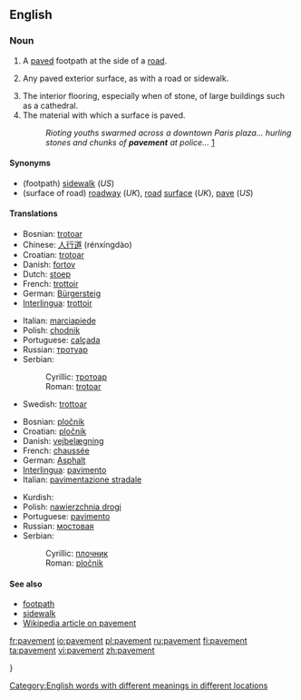 ==English==

===Noun===
{{en-noun}}

# {{context|chiefly|UK}} A [[pave]]d footpath at the side of a [[road]].
# {{US}} Any paved exterior surface, as with a road or sidewalk.
# The interior flooring, especially when of stone, of large buildings such as a cathedral.
# The material with which a surface is paved.
#:''Rioting youths swarmed across a downtown Paris plaza... hurling stones and chunks of '''pavement''' at police...'' [http://www.dailytexanonline.com/media/storage/paper410/news/2006/04/05/WorldNation/Youths.Riot.In.France.To.Protest.New.Job.Law-1782963.shtml?norewrite200608311258&sourcedomain=www.dailytexanonline.com]

====Synonyms====
*(footpath) [[sidewalk]] (''US'')
*(surface of road) [[roadway]] (''UK''), [[road]] [[surface]] (''UK''), [[pave]] (''US'')

====Translations====

{{trans-top|footpath}}
*Bosnian: [[trotoar#Bosnian|trotoar]] {{m}}
*Chinese: [[人行道]] (rénxíngdào)
*Croatian: [[trotoar#Crotian|trotoar]] {{m}}
*Danish: [[fortov]]
*Dutch: [[stoep]]
*French: [[trottoir#French|trottoir]] {{m}}
*German: [[Bürgersteig]] {{m}}
*[[Interlingua]]: [[trottoir#Interlingua|trottoir]]
{{trans-mid}}
*Italian: [[marciapiede]] {{m}}
*Polish: [[chodnik]] {{m}}
*Portuguese: [[calçada]] {{f}}
*Russian: [[тротуар]] {{m}}
*Serbian:
*:Cyrillic: [[тротоар#Serbian|тротоар]] {{m}}
*:Roman: [[trotoar#Serbian|trotoar]] {{m}}
*Swedish: [[trottoar]]
{{trans-bottom}}

{{trans-top|surface of road}}
*Bosnian: [[pločnik#Bosnian|pločnik]] {{m}}
*Croatian: [[pločnik#Croatian|pločnik]] {{m}}
*Danish: [[vejbelægning]]
*French: [[chaussée]] {{f}}
*German: [[Asphalt]] {{m}}
*[[Interlingua]]: [[pavimento#Interlingua|pavimento]]
*Italian: [[pavimentazione stradale]] {{f}}
{{trans-mid}}
*Kurdish: {{KUchar|[[به‌ردڕێز]]}}
*Polish: [[nawierzchnia drogi]] {{f}}
*Portuguese: [[pavimento#Portuguese|pavimento]] {{m}}
*Russian: [[мостовая]]
*Serbian:
*:Cyrillic: [[плочник#Serbian|плочник]] {{m}}
*:Roman: [[pločnik#Serbian|pločnik]] {{m}}
{{trans-bottom}}

====See also====
<!-- maybe or maybe not synonyms -->
*[[footpath]]
*[[sidewalk]]
*[[w:pavement|Wikipedia article on pavement]]

[[Category:English words with different meanings in different locations]]

[[fr:pavement]]
[[io:pavement]]
[[pl:pavement]]
[[ru:pavement]]
[[fi:pavement]]
[[ta:pavement]]
[[vi:pavement]]
[[zh:pavement]]

{{{{wikipedia}}}}